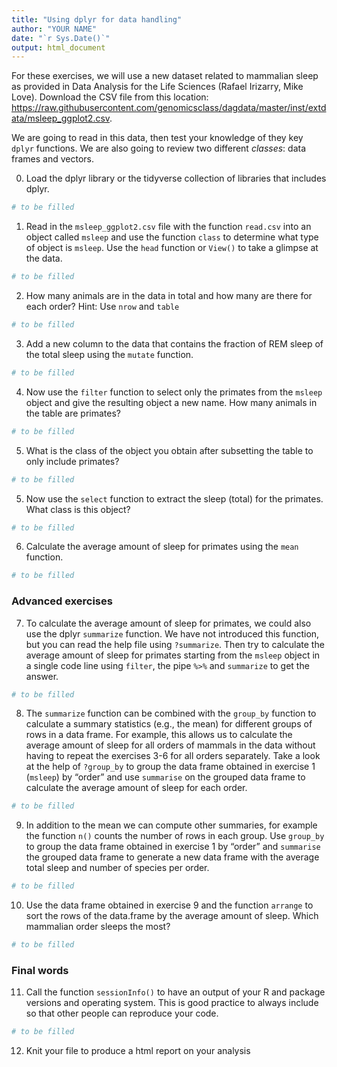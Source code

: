 ```yaml
---
title: "Using dplyr for data handling"
author: "YOUR NAME"
date: "`r Sys.Date()`"
output: html_document
---
```


For these exercises, we will use a new dataset related to mammalian sleep as provided in Data Analysis for the Life Sciences (Rafael Irizarry, Mike Love). Download the CSV file from this location: [https://raw.githubusercontent.com/genomicsclass/dagdata/master/inst/extdata/msleep_ggplot2.csv](https://raw.githubusercontent.com/genomicsclass/dagdata/master/inst/extdata/msleep_ggplot2.csv).
 
 We are going to read in this data, then test your knowledge of they key `dplyr` functions. We are also going to review two different *classes*: data frames and vectors.
 
 0. Load the dplyr library or the tidyverse collection of libraries that includes dplyr.
```r
# to be filled
```
 
 1.  Read in the `msleep_ggplot2.csv` file with the function `read.csv` into an object called `msleep` and use the function `class` to determine what type of object is `msleep`. Use the `head` function or `View()` to take a glimpse at the data.
```r
# to be filled
```

 2. How many animals are in the data in total and how many are there for each order? Hint: Use `nrow` and `table`
```r
# to be filled
```

3. Add a new column to the data that contains the fraction of REM sleep of the total sleep using the `mutate` function.
```r
# to be filled
```

4.  Now use the `filter` function to select only the primates from the `msleep` object and give the resulting object a new name. How many animals in the table are primates?
```r
# to be filled
```

 5.  What is the class of the object you obtain after subsetting the table to only include primates?
```r
# to be filled
```

 5.  Now use the `select` function to extract the sleep (total) for the primates. What class is this object? 
```r
# to be filled
```

 6.  Calculate the average amount of sleep for primates using the `mean` function.
```r
# to be filled
```

### Advanced exercises
7.  To calculate the average amount of sleep for primates, we could also use the dplyr `summarize` function. We have not introduced this function, but you can read the help file using `?summarize`. Then try to calculate the average amount of sleep for primates starting from the `msleep` object in a single code line using `filter`, the pipe `%>%` and `summarize` to get the answer.

```r
# to be filled
```

8. The `summarize` function can be combined with the `group_by` function to calculate a summary statistics (e.g., the mean) for different groups of rows in a data frame. For example, this allows us to calculate the average amount of sleep for all orders of mammals in the data without having to repeat the exercises 3-6 for all orders separately. Take a look at the help of `?group_by` to group the data frame obtained in exercise 1 (`msleep`) by "order" and use `summarise` on the grouped data frame to calculate the average amount of sleep for each order.
```r
# to be filled
```

9. In addition to the mean we can compute other summaries, for example the function `n()` counts the number of rows in each group. Use `group_by` to group the data frame obtained in exercise 1 by "order" and `summarise` the grouped data frame to generate a new data frame with the average total sleep and number of species per order.
```r
# to be filled
```

10. Use the data frame obtained in exercise 9 and the function `arrange` to sort the rows of the data.frame by the average amount of sleep. Which mammalian order sleeps the most?
```r
# to be filled
```

### Final words
11. Call the function `sessionInfo()` to have an output of your R and package versions and operating system. This is good practice to always include so that other people can reproduce your code.
```r
# to be filled
```

12. Knit your file to produce a html report on your analysis
